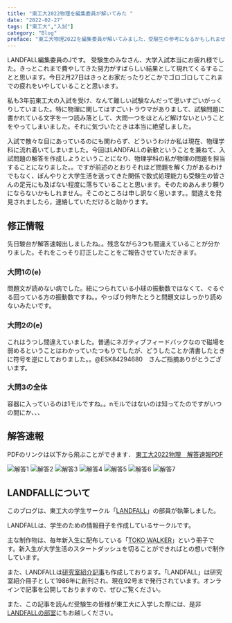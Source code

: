 ```yaml
---
title: "東工大2022物理を編集委員が解いてみた "
date: "2022-02-27"
tags: ["東工大","入試"]
category: "Blog"
preface: "東工大物理2022を編集委員が解いてみました．受験生の参考になるかもしれません．"
---
```


LANDFALL編集委員のJです。
受験生のみなさん、大学入試本当にお疲れ様でした。きっとこれまで費やしてきた努力がすばらしい結果として現れてくるすることと思います。今日2月27日はきっとお家だったりどこかでゴロゴロしてこれまでの疲れをいやしていることと思います。

私も3年前東工大の入試を受け、なんて難しい試験なんだって思いすごいがっくりしていました。特に物理に関してはすごいトラウマがありまして、試験問題に書かれている文字を一つ読み落として、大問一つをほとんど解けないということをやってしまいました。それに気づいたときは本当に絶望しました。

入試で散々な目にあっているのにも関わらず、どういうわけか私は現在、物理学科に流れ着いてしまいました。今回はLANDFALLの新歓ということを兼ねて、入試問題の解答を作成しようということになり、物理学科の私が物理の問題を担当することになりました。。ですが前述のとおりそれほど問題を解く力があるわけでもなく、ぼんやりと大学生活を送ってきた関係で数式処理能力も受験生の皆さんの足元にも及ばない程度に落ちていることと思います。そのためあんまり頼りにならないかもしれません。そこのところは申し訳なく思います。。間違えを発見されましたら，連絡していただけると助かります。

## 修正情報

先日駿台が解答速報出しましたね。。残念ながら3つも間違えていることが分かりました。それをこっそり訂正したことをご報告させていただきます。

### 大問1の(e)

問題文が読めない病でした。紐につられている小球の振動数ではなくて、ぐるぐる回っている方の振動数ですね。。やっぱり何年たとうと問題文はしっかり読めないみたいです。

### 大問2の(e)

これはうつし間違えていました。普通にネガティブフィードバックなので磁場を弱めるということはわかっていたつもりでしたが、どうしたことか清書したときに符号を逆にしておりました。。@ESK84294680　さんご指摘ありがとうございます。

### 大問3の全体

容器に入っているのは1モルですね。。nモルではないのは知ってたのですがいつの間にか、、、

## 解答速報

PDFのリンクは以下から飛ぶことができます．
[東工大2022物理　解答速報PDF](2022.pdf)

![解答1](2022/2022-1.jpg "東工大2022物理解答1")
![解答2](2022/2022-2.jpg "東工大2022物理解答2")
![解答3](2022/2022-3.jpg "東工大2022物理解答3")
![解答4](2022/2022-4.jpg "東工大2022物理解答4")
![解答5](2022/2022-5.jpg "東工大2022物理解答5")
![解答6](2022/2022-6.jpg "東工大2022物理解答6")
![解答7](2022/2022-7.jpg "東工大2022物理解答7")

## LANDFALLについて

このブログは、東工大の学生サークル「[LANDFALL](https://landfaller.com)」の部員が執筆しました。

LANDFALLは、学生のための情報冊子を作成しているサークルです。

主な制作物は、毎年新入生に配布している「[TOKO WALKER](https://landfaller.com/7a895fee2b767b2554cee0ff6a428902/TOKOWALKER2021.pdf)」という冊子です。新入生が大学生活のスタートダッシュを切ることができればとの想いで制作しています。

また、LANDFALLは[研究室紹介記事](https://landfaller.com/magazines)も作成しております。「LANDFALL」は研究室紹介冊子として1986年に創刊され、現在92号まで発行されています。オンラインで記事を公開しておりますので、ぜひご覧ください。

また、この記事を読んだ受験生の皆様が東工大に入学した際には、是非[LANDFALLの部室](https://landfaller.com/blogs/clubroom/)にもお越しください。